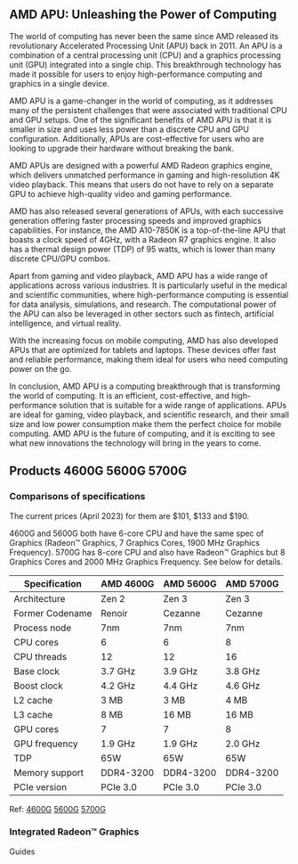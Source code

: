 

## AMD APU: Unleashing the Power of Computing

The world of computing has never been the same since AMD released its revolutionary Accelerated Processing Unit (APU) back in 2011. An APU is a combination of a central processing unit (CPU) and a graphics processing unit (GPU) integrated into a single chip. This breakthrough technology has made it possible for users to enjoy high-performance computing and graphics in a single device.

AMD APU is a game-changer in the world of computing, as it addresses many of the persistent challenges that were associated with traditional CPU and GPU setups. One of the significant benefits of AMD APU is that it is smaller in size and uses less power than a discrete CPU and GPU configuration. Additionally, APUs are cost-effective for users who are looking to upgrade their hardware without breaking the bank.

AMD APUs are designed with a powerful AMD Radeon graphics engine, which delivers unmatched performance in gaming and high-resolution 4K video playback. This means that users do not have to rely on a separate GPU to achieve high-quality video and gaming performance.

AMD has also released several generations of APUs, with each successive generation offering faster processing speeds and improved graphics capabilities. For instance, the AMD A10-7850K is a top-of-the-line APU that boasts a clock speed of 4GHz, with a Radeon R7 graphics engine. It also has a thermal design power (TDP) of 95 watts, which is lower than many discrete CPU/GPU combos.

Apart from gaming and video playback, AMD APU has a wide range of applications across various industries. It is particularly useful in the medical and scientific communities, where high-performance computing is essential for data analysis, simulations, and research. The computational power of the APU can also be leveraged in other sectors such as fintech, artificial intelligence, and virtual reality.

With the increasing focus on mobile computing, AMD has also developed APUs that are optimized for tablets and laptops. These devices offer fast and reliable performance, making them ideal for users who need computing power on the go.

In conclusion, AMD APU is a computing breakthrough that is transforming the world of computing. It is an efficient, cost-effective, and high-performance solution that is suitable for a wide range of applications. APUs are ideal for gaming, video playback, and scientific research, and their small size and low power consumption make them the perfect choice for mobile computing. AMD APU is the future of computing, and it is exciting to see what new innovations the technology will bring in the years to come.


## <a name="4600product"></a>  Products 4600G 5600G 5700G

### Comparisons of specifications

The current prices (April 2023) for them are $101, $133 and $190.  

4600G and 5600G both have 6-core CPU and have the same spec of Graphics (Radeon™ Graphics, 7 Graphics Cores, 1900 MHz Graphics Frequency). 5700G has 8-core CPU and also have Radeon™ Graphics but 8 Graphics Cores and 2000 MHz Graphics Frequency. See below for details. 

| Specification  | AMD 4600G      | AMD 5600G      | AMD 5700G      |
|----------------|----------------|----------------|----------------|
| Architecture   | Zen 2          | Zen 3          | Zen 3          |
| Former Codename| Renoir         | Cezanne        | Cezanne        |
| Process node   | 7nm            | 7nm            | 7nm            |
| CPU cores      | 6              | 6              | 8              |
| CPU threads    | 12             | 12             | 16             |
| Base clock     | 3.7 GHz        | 3.9 GHz        | 3.8 GHz        |
| Boost clock    | 4.2 GHz        | 4.4 GHz        | 4.6 GHz        |
| L2 cache       | 3 MB           | 3 MB           | 4 MB           |
| L3 cache       | 8 MB           | 16 MB          | 16 MB          |
| GPU cores      | 7              | 7              | 8              |
| GPU frequency  | 1.9 GHz        | 1.9 GHz        | 2.0 GHz        |
| TDP            | 65W            | 65W            | 65W            |
| Memory support | DDR4-3200      | DDR4-3200      | DDR4-3200      |
| PCIe version   | PCIe 3.0       | PCIe 3.0       | PCIe 3.0       |

Ref: [4600G](https://www.amd.com/en/product/10201)
[5600G](https://www.amd.com/en/product/11176)
[5700G](https://www.amd.com/en/product/11171)

### Integrated Radeon™ Graphics
<div className="mt-8">
      <div className="mb-4 text-xl font-bold">Guides</div>
      <Cards num={3}>
        <Card
          title="APU on Linux"
          description="Get started with APU on Linux!"
          icon="⏱"
          href="./APU_Linux#amdlin"
        />
        <Card
          title="APU on Windows"
          description="Get started with APU on Windows!"
          icon="🔴"
          href="./Windows#amdwin"
        />
      </Cards>

</div>





